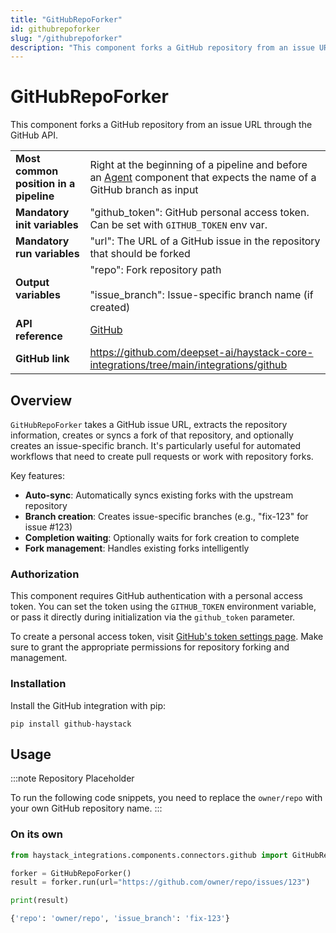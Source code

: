 ```yaml
---
title: "GitHubRepoForker"
id: githubrepoforker
slug: "/githubrepoforker"
description: "This component forks a GitHub repository from an issue URL through the GitHub API."
---
```


# GitHubRepoForker

This component forks a GitHub repository from an issue URL through the GitHub API.

|  |  |
| --- | --- |
| **Most common position in a pipeline** | Right at the beginning of a pipeline and before an [Agent](doc:agent) component that expects the name of a GitHub branch as input |
| **Mandatory init variables** | "github_token": GitHub personal access token. Can be set with `GITHUB_TOKEN` env var. |
| **Mandatory run variables** | "url": The URL of a GitHub issue in the repository that should be forked |
| **Output variables** | "repo": Fork repository path  <br /> <br />"issue_branch": Issue-specific branch name (if created) |
| **API reference** | [GitHub](/reference/integrations-github) |
| **GitHub link** | https://github.com/deepset-ai/haystack-core-integrations/tree/main/integrations/github |

## Overview

`GitHubRepoForker` takes a GitHub issue URL, extracts the repository information, creates or syncs a fork of that repository, and optionally creates an issue-specific branch. It's particularly useful for automated workflows that need to create pull requests or work with repository forks.

Key features:

- **Auto-sync**: Automatically syncs existing forks with the upstream repository
- **Branch creation**: Creates issue-specific branches (e.g., "fix-123" for issue #123)
- **Completion waiting**: Optionally waits for fork creation to complete
- **Fork management**: Handles existing forks intelligently

### Authorization

This component requires GitHub authentication with a personal access token. You can set the token using the `GITHUB_TOKEN` environment variable, or pass it directly during initialization via the `github_token` parameter.

To create a personal access token, visit [GitHub's token settings page](https://github.com/settings/tokens). Make sure to grant the appropriate permissions for repository forking and management.

### Installation

Install the GitHub integration with pip:

```shell
pip install github-haystack
```

## Usage

:::note
Repository Placeholder

To run the following code snippets, you need to replace the `owner/repo` with your own GitHub repository name.
:::

### On its own

```python
from haystack_integrations.components.connectors.github import GitHubRepoForker

forker = GitHubRepoForker()
result = forker.run(url="https://github.com/owner/repo/issues/123")

print(result)
```

```bash
{'repo': 'owner/repo', 'issue_branch': 'fix-123'}
```
